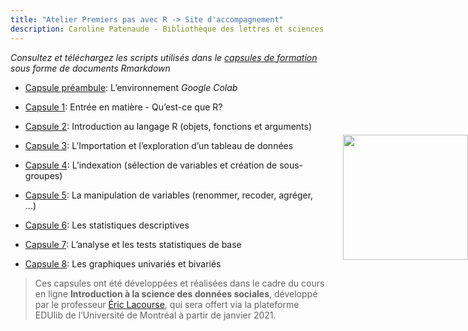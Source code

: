```yaml
---
title: "Atelier Premiers pas avec R -> Site d'accompagnement"
description: Caroline Patenaude - Bibliothèque des lettres et sciences humaines<br> https://bib.umontreal.ca/guides/donnees-statistiques-geospatiales/donnees-statistiques
---
```



*Consultez et téléchargez les scripts utilisés dans le [ capsules de formation](https://www.youtube.com/watch?v=66GQA9pa9i4&list=PL1K-7kmyXRXEGXrKXmMZ02IG1YvtKV-q6) sous forme de documents Rmarkdown*






<div class = "right">

<img src="markdown/colab2.png" width="200px" />

</div>



- [Capsule préambule](https://www.google.com "Capsule préambule sur Youtube"): L'environnement *Google Colab*

- [Capsule 1](https://www.youtube.com/watch?v=2XiKWWJmMRg&list=PL1K-7kmyXRXEGXrKXmMZ02IG1YvtKV-q6&index=2 "Capsule 1 sur Youtube"): Entrée en matière - Qu'est-ce que R? 

- [Capsule 2](https://www.youtube.com/watch?v=E-ApKAUPJUg&list=PL1K-7kmyXRXEGXrKXmMZ02IG1YvtKV-q6&index=3 "Capsule 2 sur Youtube"): Introduction au langage R (objets, fonctions et arguments)

- [Capsule 3](https://www.youtube.com/watch?v=NnRssgEORT4&list=PL1K-7kmyXRXEGXrKXmMZ02IG1YvtKV-q6&index=4 "Capsule 3 sur Youtube"): L'Importation et l'exploration d'un tableau de données

- [Capsule 4](https://www.youtube.com/watch?v=0BaDH7tW5Jc&list=PL1K-7kmyXRXEGXrKXmMZ02IG1YvtKV-q6&index=5 "Capsule 4 sur Youtube"): L'indexation (sélection de variables et création de sous-groupes)

- [Capsule 5](https://www.youtube.com/watch?v=wu7ZN_wQsTY&list=PL1K-7kmyXRXEGXrKXmMZ02IG1YvtKV-q6&index=6 "Capsule 5 sur Youtube"): La manipulation de variables (renommer, recoder, agréger, ...)

- [Capsule 6](https://www.youtube.com/watch?v=-cQp_cy2kII&list=PL1K-7kmyXRXEGXrKXmMZ02IG1YvtKV-q6&index=7 "Capsule 6 sur Youtube"): Les statistiques descriptives

- [Capsule 7](https://www.google.com "Capsule 7 sur Youtube"): L'analyse et les tests statistiques de base

- [Capsule 8](https://www.youtube.com/watch?v=3tNLUnWzRTI&feature=youtu.be "Capsule 8 sur Youtube"): Les graphiques univariés et bivariés 


 > Ces capsules ont été développées et réalisées dans le cadre du cours en ligne **Introduction à la science des données sociales**, développé par le professeur [Éric Lacourse](https://socio.umontreal.ca/repertoire-departement/professeurs/professeur/in/in14715/sg/%C3%89ric%20Lacourse/), qui sera offert via la plateforme EDUlib de l'Université de Montréal à partir de janvier 2021.

<style>

.right {
  position: absolute;
  clear:left; 
  right: 0px;
  margin-top: 70px;
  padding: 0px;
}
</style>


